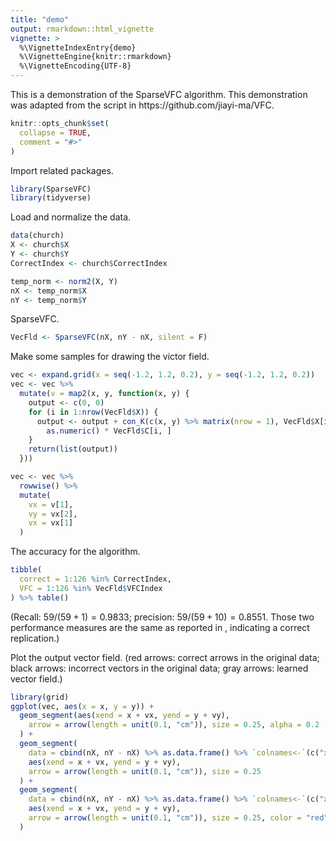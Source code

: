 ```yaml
---
title: "demo"
output: rmarkdown::html_vignette
vignette: >
  %\VignetteIndexEntry{demo}
  %\VignetteEngine{knitr::rmarkdown}
  %\VignetteEncoding{UTF-8}
---
```


This is a demonstration of the SparseVFC algorithm. This demonstration was adapted from the script in https://github.com/jiayi-ma/VFC.

```r
knitr::opts_chunk$set(
  collapse = TRUE,
  comment = "#>"
)
```

Import related packages.
```r
library(SparseVFC)
library(tidyverse)
```

Load and normalize the data.
```r
data(church)
X <- church$X
Y <- church$Y
CorrectIndex <- church$CorrectIndex

temp_norm <- norm2(X, Y)
nX <- temp_norm$X
nY <- temp_norm$Y
```

SparseVFC.
```r
VecFld <- SparseVFC(nX, nY - nX, silent = F)
```

Make some samples for drawing the victor field.
```r
vec <- expand.grid(x = seq(-1.2, 1.2, 0.2), y = seq(-1.2, 1.2, 0.2))
vec <- vec %>%
  mutate(v = map2(x, y, function(x, y) {
    output <- c(0, 0)
    for (i in 1:nrow(VecFld$X)) {
      output <- output + con_K(c(x, y) %>% matrix(nrow = 1), VecFld$X[i, ] %>% matrix(nrow = 1), VecFld$beta) %>%
        as.numeric() * VecFld$C[i, ]
    }
    return(list(output))
  }))

vec <- vec %>%
  rowwise() %>%
  mutate(
    vx = v[1],
    vy = vx[2],
    vx = vx[1]
  )
```


The accuracy for the algorithm.
```r
tibble(
  correct = 1:126 %in% CorrectIndex,
  VFC = 1:126 %in% VecFld$VFCIndex
) %>% table()
```
(Recall: $59/(59+1) = 0.9833$; precision: $59/(59+10) = 0.8551$. Those two performance measures are the same as reported in \doi{10.1109/CVPR.2011.5995336}, indicating a correct replication.)

Plot the output vector field. (red arrows: correct arrows in the original data; black arrows: incorrect vectors in the original data; gray arrows: learned vector field.)
```r
library(grid)
ggplot(vec, aes(x = x, y = y)) +
  geom_segment(aes(xend = x + vx, yend = y + vy),
    arrow = arrow(length = unit(0.1, "cm")), size = 0.25, alpha = 0.2
  ) +
  geom_segment(
    data = cbind(nX, nY - nX) %>% as.data.frame() %>% `colnames<-`(c("x", "y", "vx", "vy")),
    aes(xend = x + vx, yend = y + vy),
    arrow = arrow(length = unit(0.1, "cm")), size = 0.25
  ) +
  geom_segment(
    data = cbind(nX, nY - nX) %>% as.data.frame() %>% `colnames<-`(c("x", "y", "vx", "vy")) %>% slice(CorrectIndex),
    aes(xend = x + vx, yend = y + vy),
    arrow = arrow(length = unit(0.1, "cm")), size = 0.25, color = "red"
  )
```
